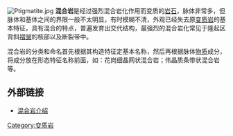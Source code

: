 [[File:Ptigmatite.jpg|thumb]] 
'''混合岩'''是经过强烈混合岩化作用而变质的[[岩石|岩石]]，脉体非常多，但脉体和基体之间的界限一般不太明显，有时模糊不清，外观已经失去原[[变质岩|变质岩]]的基本特征，具有混合的特点，普遍发育出交代结构，最强烈的混合岩化常见于隆起区背斜[[褶皱|褶皱]]的核部以及断裂带中。

混合岩的分类和命名首先根据其构造特征定基本名称，然后再根据脉体[[物质|物质]]成分，将成分放在形态特征名称前面，如：花岗细晶网状混合岩；伟晶质条带状混合岩等。


== 外部链接 ==
*[https://web.archive.org/web/20070827101421/http://digitalne.nju.edu.cn/museum/rock/metamorphism/meta_migmatites.htm 混合岩介绍]
{{Authority control}}
{{commonscat|Migmatite}}
[[Category:变质岩|Category:变质岩]]